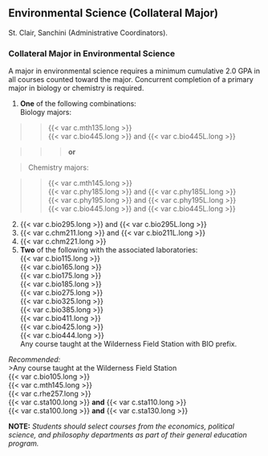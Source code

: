 ## Environmental Science (Collateral Major) {#sec-environmental-science}
St. Clair, Sanchini (Administrative Coordinators).

### Collateral Major in Environmental Science
A major in environmental science requires a minimum cumulative 2.0 GPA in all courses counted toward the major. 
Concurrent completion of a primary major in biology or chemistry is required.

1. **One** of the following combinations:  
Biology majors:  

>>{{< var c.mth135.long >}}    
>>{{< var c.bio445.long >}} and {{< var c.bio445L.long >}}  
	
>>>**or**    

>Chemistry majors:  

>>{{< var c.mth145.long >}}    	
>>{{< var c.phy185.long >}} and {{< var c.phy185L.long >}}    
>>{{< var c.phy195.long >}} and {{< var c.phy195L.long >}}    
>>{{< var c.bio445.long >}} and {{< var c.bio445L.long >}}    

2. {{< var c.bio295.long >}} and {{< var c.bio295L.long >}}  
3. {{< var c.chm211.long >}} and {{< var c.bio211L.long >}}  
4. {{< var c.chm221.long >}}  
5. **Two** of the following with the associated laboratories:  
	{{< var c.bio115.long >}}  
	{{< var c.bio165.long >}}  
	{{< var c.bio175.long >}}  
	{{< var c.bio185.long >}}  
	{{< var c.bio275.long >}}  
	{{< var c.bio325.long >}}  
	{{< var c.bio385.long >}}  
	{{< var c.bio411.long >}}  
	{{< var c.bio425.long >}}  
	{{< var c.bio444.long >}}  
Any course taught at the Wilderness Field Station with BIO prefix.

*Recommended:*  
>Any course taught at the Wilderness Field Station  
	{{< var c.bio105.long >}}  
	{{< var c.mth145.long >}}  
	{{< var c.rhe257.long >}}  
	{{< var c.sta100.long >}} **and** {{< var c.sta110.long >}}  
	{{< var c.sta100.long >}} **and** {{< var c.sta130.long >}}  

**NOTE:**  *Students should select courses from the economics, political science, and philosophy departments as part of their general education program.*





